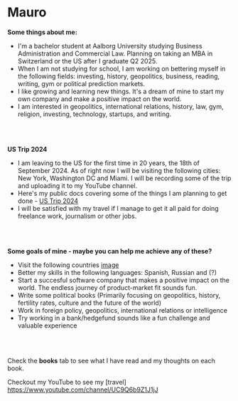 # Mauro 

**Some things about me:**

- I'm a bachelor student at Aalborg University studying Business Administration and Commercial Law. Planning on taking an MBA in Switzerland or the US after I graduate Q2 2025.
- When I am not studying for school, I am working on bettering myself in the following fields: investing, history, geopolitics, business, reading, writing, gym or political prediction markets. 
- I like growing and learning new things. It's a dream of mine to start my own company and make a positive impact on the world.
- I am interested in geopolitics, international relations, history, law, gym, religion, investing, technology, startups, and writing.


<br> </br>

**US Trip 2024**
- I am leaving to the US for the first time in 20 years, the 18th of September 2024. As of right now I will be visiting the following cities: New York, Washington DC and Miami. I will be recording some of the trip and uploading it to my YouTube channel. 
- Here's my public docs covering some of the things I am planning to get done - [US Trip 2024](https://docs.google.com/document/d/1nGUTpNB7wDKL6pPpuM4unSGuiVyCalf6h7zezLQ8Ypw/edit)
- I will be satisfied with my travel if I manage to get it all paid for doing freelance work, journalism or other jobs.

<br> </br>

**Some goals of mine - maybe you can help me achieve any of these?**
- Visit the following countries [image](https://i.imgur.com/H6dQ6Do.png)
- Better my skills in the following languages: Spanish, Russian and (?)
- Start a succesful software company that makes a positive impact on the world. The endless journey of product-market fit sounds fun.
- Write some political books (Primarily focusing on geopolitics, history, fertility rates, culture and the future of the world)
- Work in foreign policy, geopolitics, international relations or intelligence
- Try working in a bank/hedgefund sounds like a fun challenge and valuable experience

 <br> </br>

Check the **books** tab to see what I have read and my thoughts on each book.



Checkout my YouTube to see my [travel] https://www.youtube.com/channel/UC9Q6b9Z1J1jJ


